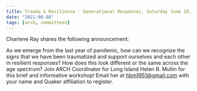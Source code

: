 ```yaml
---
title: Trauma & Resilience - Generational Responses, Saturday June 19, 2021, 4-5:30pm
date: "2021-06-08"
tags: [arch, committees]
---
```


Charlene Ray shares the following announcement:

As we emerge from the last year of pandemic, how can we recognize the signs that we have been traumatized and support ourselves and each other in resilient responses? How does this look different or the same across the age spectrum? Join ARCH Coordinator for Long Island Helen B. Mullin for this brief and informative workshop! Email her at hbm1951@gmail.com with your name and Quaker affiliation to register.
